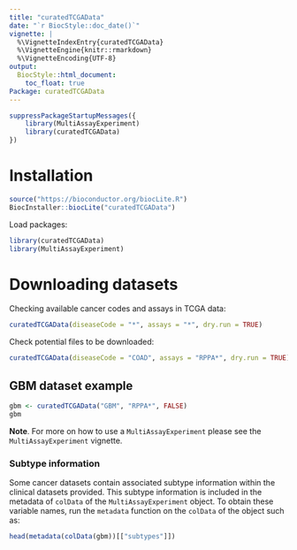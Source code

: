 ```yaml
---
title: "curatedTCGAData"
date: "`r BiocStyle::doc_date()`"
vignette: |
  %\VignetteIndexEntry{curatedTCGAData}
  %\VignetteEngine{knitr::rmarkdown}
  %\VignetteEncoding{UTF-8}
output:
  BiocStyle::html_document:
    toc_float: true
Package: curatedTCGAData
---
```


```r
suppressPackageStartupMessages({
    library(MultiAssayExperiment)
    library(curatedTCGAData)
})
```

# Installation

```r
source("https://bioconductor.org/biocLite.R")
BiocInstaller::biocLite("curatedTCGAData")
```

Load packages:

```r
library(curatedTCGAData)
library(MultiAssayExperiment)
```

# Downloading datasets

Checking available cancer codes and assays in TCGA data:

```r
curatedTCGAData(diseaseCode = "*", assays = "*", dry.run = TRUE)
```

Check potential files to be downloaded:

```r
curatedTCGAData(diseaseCode = "COAD", assays = "RPPA*", dry.run = TRUE)
```

## GBM dataset example

```r
gbm <- curatedTCGAData("GBM", "RPPA*", FALSE)
gbm
```

**Note**. For more on how to use a `MultiAssayExperiment` please see the
`MultiAssayExperiment` vignette.

### Subtype information

Some cancer datasets contain associated subtype information within the
clinical datasets provided. This subtype information is included in the
metadata of `colData` of the `MultiAssayExperiment` object. To obtain these
variable names, run the `metadata` function on the `colData` of the object
such as:

```r
head(metadata(colData(gbm))[["subtypes"]])
```

